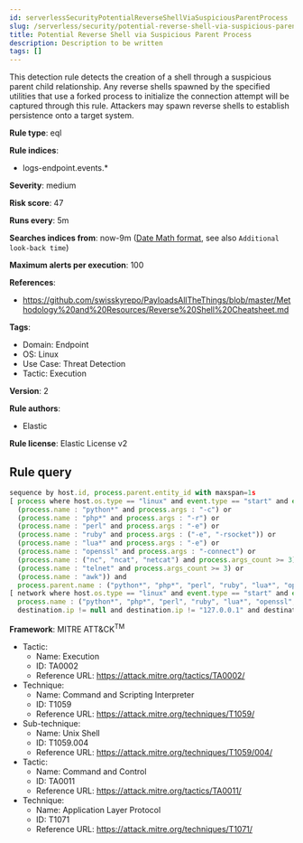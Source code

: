 ```yaml
---
id: serverlessSecurityPotentialReverseShellViaSuspiciousParentProcess
slug: /serverless/security/potential-reverse-shell-via-suspicious-parent-process
title: Potential Reverse Shell via Suspicious Parent Process
description: Description to be written
tags: []
---
```


<div id="potential-reverse-shell-via-suspicious-parent-process"></div>

This detection rule detects the creation of a shell through a suspicious parent child relationship. Any reverse shells spawned by the specified utilities that use a forked process to initialize the connection attempt will be captured through this rule. Attackers may spawn reverse shells to establish persistence onto a target system.

**Rule type**: eql

**Rule indices**: 

* logs-endpoint.events.*

**Severity**: medium

**Risk score**: 47

**Runs every**: 5m

**Searches indices from**: now-9m ([Date Math format](((ref))/common-options.html#date-math), see also <DocLink id="serverlessSecurityRulesUiCreate" section="set-the-rules-schedule">`Additional look-back time`</DocLink>)

**Maximum alerts per execution**: 100

**References**: 

* https://github.com/swisskyrepo/PayloadsAllTheThings/blob/master/Methodology%20and%20Resources/Reverse%20Shell%20Cheatsheet.md

**Tags**: 

* Domain: Endpoint
* OS: Linux
* Use Case: Threat Detection
* Tactic: Execution

**Version**: 2

**Rule authors**: 

* Elastic

**Rule license**: Elastic License v2

## Rule query

```js
sequence by host.id, process.parent.entity_id with maxspan=1s
[ process where host.os.type == "linux" and event.type == "start" and event.action == "fork" and (
  (process.name : "python*" and process.args : "-c") or
  (process.name : "php*" and process.args : "-r") or
  (process.name : "perl" and process.args : "-e") or
  (process.name : "ruby" and process.args : ("-e", "-rsocket")) or
  (process.name : "lua*" and process.args : "-e") or
  (process.name : "openssl" and process.args : "-connect") or
  (process.name : ("nc", "ncat", "netcat") and process.args_count >= 3) or
  (process.name : "telnet" and process.args_count >= 3) or
  (process.name : "awk")) and 
  process.parent.name : ("python*", "php*", "perl", "ruby", "lua*", "openssl", "nc", "netcat", "ncat", "telnet", "awk") ]
[ network where host.os.type == "linux" and event.type == "start" and event.action == "connection_attempted" and 
  process.name : ("python*", "php*", "perl", "ruby", "lua*", "openssl", "nc", "netcat", "ncat", "telnet", "awk") and
  destination.ip != null and destination.ip != "127.0.0.1" and destination.ip != "::1" ]

```

**Framework**: MITRE ATT&CK<sup>TM</sup>

* Tactic:
    * Name: Execution
    * ID: TA0002
    * Reference URL: https://attack.mitre.org/tactics/TA0002/
* Technique:
    * Name: Command and Scripting Interpreter
    * ID: T1059
    * Reference URL: https://attack.mitre.org/techniques/T1059/
* Sub-technique:
    * Name: Unix Shell
    * ID: T1059.004
    * Reference URL: https://attack.mitre.org/techniques/T1059/004/
* Tactic:
    * Name: Command and Control
    * ID: TA0011
    * Reference URL: https://attack.mitre.org/tactics/TA0011/
* Technique:
    * Name: Application Layer Protocol
    * ID: T1071
    * Reference URL: https://attack.mitre.org/techniques/T1071/

